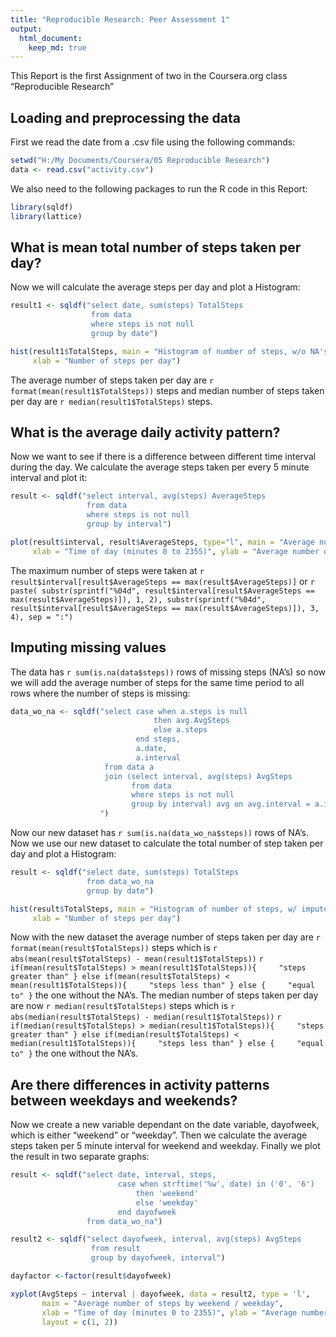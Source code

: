 ```yaml
---
title: "Reproducible Research: Peer Assessment 1"
output: 
  html_document:
    keep_md: true
---
```


This Report is the first Assignment of two in the Coursera.org class "Reproducible Research"


## Loading and preprocessing the data

First we read the date from a .csv file using the following commands:
```r
setwd("H:/My Documents/Coursera/05 Reproducible Research")
data <- read.csv("activity.csv")
```

We also need to the following packages to run the R code in this Report:
```r
library(sqldf)
library(lattice)
```


## What is mean total number of steps taken per day?

Now we will calculate the average steps per day and plot a Histogram:
```r
result1 <- sqldf("select date, sum(steps) TotalSteps 
                  from data  
                  where steps is not null 
                  group by date")

hist(result1$TotalSteps, main = "Histogram of number of steps, w/o NA's", 
     xlab = "Number of steps per day")
```

The average number of steps taken per day are `r format(mean(result1$TotalSteps))` steps and median number of steps taken per day are `r median(result1$TotalSteps)` steps.


## What is the average daily activity pattern?

Now we want to see if there is a difference between different time interval during the day.  We calculate the average steps taken per every 5 minute interval and plot it:
```r
result <- sqldf("select interval, avg(steps) AverageSteps 
                 from data  
                 where steps is not null 
                 group by interval")

plot(result$interval, result$AverageSteps, type="l", main = "Average number of steps", 
     xlab = "Time of day (minutes 0 to 2355)", ylab = "Average number of steps")

```

The maximum number of steps were taken at `r result$interval[result$AverageSteps == max(result$AverageSteps)]` or `r paste( substr(sprintf("%04d", result$interval[result$AverageSteps == max(result$AverageSteps)]), 1, 2), substr(sprintf("%04d", result$interval[result$AverageSteps == max(result$AverageSteps)]), 3, 4), sep = ":")`


## Imputing missing values

The data has `r sum(is.na(data$steps))` rows of missing steps (NA's) so now we will add the average number of steps for the same time period to all rows where the number of steps is missing:
```r
data_wo_na <- sqldf("select case when a.steps is null 
                                then avg.AvgSteps
                                else a.steps
                            end steps,
                            a.date,
                            a.interval
                     from data a
                     join (select interval, avg(steps) AvgSteps 
                           from data  
                           where steps is not null 
                           group by interval) avg on avg.interval = a.interval
                    ")
```

Now our new dataset has `r sum(is.na(data_wo_na$steps))` rows of NA's.  Now we use our new dataset to calculate the total number of step taken per day and plot a Histogram:
```r
result <- sqldf("select date, sum(steps) TotalSteps 
                 from data_wo_na  
                 group by date")

hist(result$TotalSteps, main = "Histogram of number of steps, w/ imputed missing values)", 
     xlab = "Number of steps per day")
```

Now with the new dataset the average number of steps taken per day are `r format(mean(result$TotalSteps))` steps which is `r abs(mean(result$TotalSteps) - mean(result1$TotalSteps))`
`r if(mean(result$TotalSteps) > mean(result1$TotalSteps)){
    "steps greater than"
} else if(mean(result$TotalSteps) < mean(result1$TotalSteps)){
    "steps less than"
} else {
    "equal to"
}`
the one without the NA's.  The median number of steps taken per day are now `r median(result$TotalSteps)` steps which is `r abs(median(result$TotalSteps) - median(result1$TotalSteps))`
`r if(median(result$TotalSteps) > median(result1$TotalSteps)){
    "steps greater than"
} else if(median(result$TotalSteps) < median(result1$TotalSteps)){
    "steps less than"
} else {
    "equal to"
}`
the one without the NA's.


## Are there differences in activity patterns between weekdays and weekends?

Now we create a new variable dependant on the date variable, dayofweek, which is either "weekend" or "weekday". Then we calculate the average steps taken per 5 minute interval for weekend and weekday.  Finally we plot the result in two separate graphs:
```r
result <- sqldf("select date, interval, steps, 
                        case when strftime('%w', date) in ('0', '6') 
                            then 'weekend'
                            else 'weekday'
                        end dayofweek
                 from data_wo_na")

result2 <- sqldf("select dayofweek, interval, avg(steps) AvgSteps
                  from result
                  group by dayofweek, interval")

dayfactor <-factor(result$dayofweek) 

xyplot(AvgSteps ~ interval | dayofweek, data = result2, type = 'l', 
       main = "Average number of steps by weekend / weekday",
       xlab = "Time of day (minutes 0 to 2355)", ylab = "Average number of steps",
       layout = c(1, 2))
```
